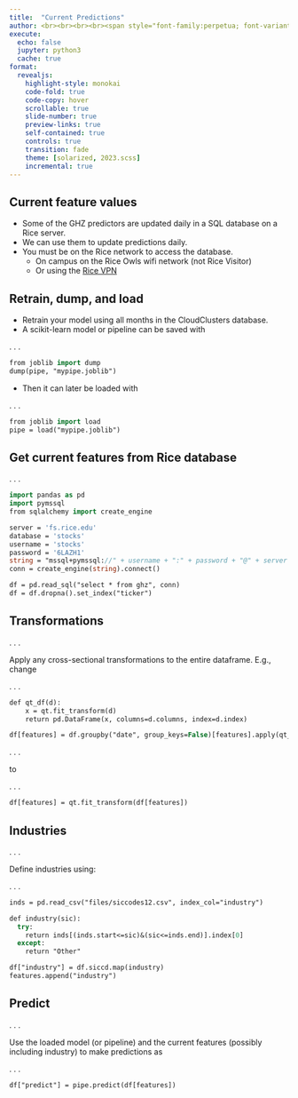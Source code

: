 ```yaml
---
title:  "Current Predictions"
author: <br><br><br><br><span style="font-family:perpetua; font-variant:small-caps; color:#606060;">Kerry Back</span><br><br><img src="RiceBusiness-transparent-logo-sm.png"  height=80>
execute:
  echo: false
  jupyter: python3
  cache: true
format: 
  revealjs:
    highlight-style: monokai
    code-fold: true
    code-copy: hover
    scrollable: true
    slide-number: true
    preview-links: true
    self-contained: true
    controls: true
    transition: fade
    theme: [solarized, 2023.scss]
    incremental: true
---
```


## Current feature values

- Some of the GHZ predictors are updated daily in a SQL database on a Rice server.
- We can use them to update predictions daily.
- You must be on the Rice network to access the database.
  - On campus on the Rice Owls wifi network (not Rice Visitor)
  - Or using the [Rice VPN](https://oit.rice.edu/vpn-software)

## Retrain, dump, and load

- Retrain your model using all months in the CloudClusters database.
- A scikit-learn model or pipeline can be saved with 

. . .

```.p
from joblib import dump
dump(pipe, "mypipe.joblib")
```

- Then it can later be loaded with

. . .

```.p
from joblib import load
pipe = load("mypipe.joblib")
```

## Get current features from Rice database

. . .

```.p
import pandas as pd
import pymssql
from sqlalchemy import create_engine

server = 'fs.rice.edu'
database = 'stocks'
username = 'stocks'
password = '6LAZH1'
string = "mssql+pymssql://" + username + ":" + password + "@" + server + "/" + database 
conn = create_engine(string).connect()

df = pd.read_sql("select * from ghz", conn)
df = df.dropna().set_index("ticker")
```

## Transformations

. . .

Apply any cross-sectional transformations to the entire dataframe.  E.g., change

. . .

```.p
def qt_df(d):
    x = qt.fit_transform(d)
    return pd.DataFrame(x, columns=d.columns, index=d.index)

df[features] = df.groupby("date", group_keys=False)[features].apply(qt_df)
```

. . .

to 

. . .

```.p
df[features] = qt.fit_transform(df[features])
```

## Industries

. . .

Define industries using:

. . .

```.p
inds = pd.read_csv("files/siccodes12.csv", index_col="industry")

def industry(sic):
  try:
    return inds[(inds.start<=sic)&(sic<=inds.end)].index[0]
  except:
    return "Other"

df["industry"] = df.siccd.map(industry)
features.append("industry")
```

## Predict

. . .

Use the loaded model (or pipeline) and the current features (possibly including industry) to make predictions as

. . .

```.p
df["predict"] = pipe.predict(df[features])
```